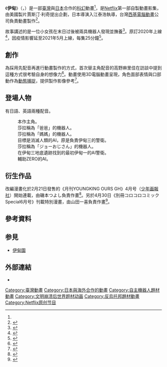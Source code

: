 {{Infobox television
| show_name     = 伊甸
| eng_name      = {{lang|en|''Eden''}}
| image         = 
| caption       = 
| genre         = [[科幻|科幻]]、[[反烏托邦|反烏托邦]]
| format        = 
| creator       = 
| developer     = 
| writer        = [[上野貴美子|上野貴美子]]
| general_director = [[入江泰浩|入江泰浩]]
| director      = [[彭喜浩|彭喜浩]]
| assistance_director = 
| creative_director  = 川元利浩（人物設計）<br>克里斯托夫·費雷拉（概念設計）
| voices        = [[高野麻里佳|高野麻里佳]]<br>[[伊藤健太郎_(聲優)|伊藤健太郎]]<br>[[冰上恭子|冰上恭子]]
| narrated      = 
| country       = {{TWN}}<br>{{JPN}}
| language      = [[日語|日語]]、[[英語|英語]]
| num_episodes  = 4
| list_episodes = 
| runtime       = 25分鐘
| theme_music_composer = {{le|凱文·彭金|Kevin Penkin}}
| theme_song    = 
| opentheme     = 
| interlude     = 
| producer      = 賈斯汀·利奇
| co-producer   = [[櫻井大樹|櫻井大樹]]、[[金本真|金本真]]<ref name="#1">{{Cite news|url=https://tw.news.yahoo.com/%E5%8F%B0%E6%97%A5%E5%90%88%E4%BD%9C%E5%8B%95%E7%95%AB-%E7%99%BBnetflix-3-%E5%9C%96-082035329.html|title=台日合作動畫 登Netflix（3） (圖)|language=zh-tw|publisher=Yahoo奇摩新聞|author=中央社|date=2019年8月1日 下午 04:20|accessdate=2019-08-04|archive-date=2019-08-04|archive-url=https://web.archive.org/web/20190804124509/https://tw.news.yahoo.com/%E5%8F%B0%E6%97%A5%E5%90%88%E4%BD%9C%E5%8B%95%E7%95%AB-%E7%99%BBnetflix-3-%E5%9C%96-082035329.html|dead-url=no}}</ref>
| program_presenter = [[西基電腦動畫|西基電腦動畫]]
| supervising_producer = [[入江泰浩|入江泰浩]]
| co_exec       = 
| story_label   = 
| story         = 
| editor        = 
| location      = 
| cinematography = 
| company       = Qubic Pictures、[[西基電腦動畫|CGCG]]<ref>{{cite web |title=Netflixオリジナルアニメ「エデン」制作決定！人間の子供とロボットの交流描くSF |url=https://natalie.mu/comic/news/328040 |website=[[Comic_Natalie|Comic Natalie]] |accessdate=2021-06-01 |language=ja |date=2019-04-16 |archive-date=2021-06-03 |archive-url=https://web.archive.org/web/20210603005940/https://natalie.mu/comic/news/328040 |dead-url=no }}</ref>
| distributor   = 
| network       = [[Netflix|Netflix]]
| aired         = {{start date|2021|5|27}}
| preceded_by   = 
| followed_by   = 
| website       = 
| production_website = 
}}

《'''伊甸'''》（{{lang-ja|エデン}}，{{lang-en|''Eden''}}）是一部[[臺灣|臺灣]]與[[日本|日本]]合作的[[科幻|科幻]]動畫<ref name="#1"/>，是[[Netflix|Netflix]]第一部自製動畫影集，由美國製片賈斯汀·利奇提出企劃，日本導演入江泰浩執導，台灣[[西基電腦動畫|西基電腦動畫]]公司負責動畫製作<ref>{{cite web |author1=楊政勳 |title=多國攜手打造動畫《伊甸》 日本導演大讚台灣技術 |url=https://www.mirrormedia.mg/story/20210520insight015/ |website=鏡週刊 Mirror Media |accessdate=2021-06-01 |language=zh-Hant |date=2021-05-20 |archive-date=2021-06-03 |archive-url=https://web.archive.org/web/20210603080732/https://www.mirrormedia.mg/story/20210520insight015/ |dead-url=no }}</ref>。

故事講述的是一位小女孩在末日过後被兩具機器人發現並撫養<ref>{{Cite news|url=https://www.inside.com.tw/article/17096-Netflix-eden|title=台日共同製作！Netflix原創動畫《伊甸》2020上線|language=zh-tw|publisher=INSIDE|author=|date=|accessdate=2019-08-04|archive-date=2020-09-26|archive-url=https://web.archive.org/web/20200926151059/https://www.inside.com.tw/article/17096-Netflix-eden|dead-url=no}}</ref>。原訂2020年上線<ref>{{cite web |author1=葉冠吟 |title=Netflix科幻動畫「伊甸」 日本導演讚台灣技術 |url=https://www.cna.com.tw/news/amov/202105230072.aspx |website=[[中央社|中央社]] |accessdate=2021-06-01 |language=zh-TW |date=2021-05-23 |archive-date=2021-06-10 |archive-url=https://web.archive.org/web/20210610120401/https://www.cna.com.tw/news/amov/202105230072.aspx |dead-url=no }}</ref>，因疫情影響延至2021年5月上線，每集25分鐘<ref>{{cite web |title=声優・高野麻里佳、アニメ「エデン」は愛にあふれた作品 赤ん坊から少女まで演じる｜シネマトゥデイ |url=https://www-cinematoday-jp.cdn.ampproject.org/v/s/www.cinematoday.jp/news/N0122541.amp.html?amp_js_v=a6&amp_gsa=1&usqp=mq331AQHKAFQArABIA%3D%3D#aoh=16222053388143&referrer=https%3A%2F%2Fwww.google.com&amp_tf=%E3%82%BD%E3%83%BC%E3%82%B9%3A%20%251%24s&ampshare=https%3A%2F%2Fwww.cinematoday.jp%2Fnews%2FN0122541 |website=シネマトゥデイ |accessdate=2021-06-01 |language=ja |date=2021-03-27 |archive-date=2021-06-02 |archive-url=https://web.archive.org/web/20210602214341/https://www-cinematoday-jp.cdn.ampproject.org/v/s/www.cinematoday.jp/news/N0122541.amp.html?amp_js_v=a6&amp_gsa=1&usqp=mq331AQHKAFQArABIA%3D%3D#aoh=16222053388143&referrer=https%3A%2F%2Fwww.google.com&amp_tf=%E3%82%BD%E3%83%BC%E3%82%B9%3A%20%251%24s&ampshare=https%3A%2F%2Fwww.cinematoday.jp%2Fnews%2FN0122541 |dead-url=no }}</ref>。

== 創作 ==
為採用先配音再進行動畫製作的方式，首次替主角配音的高野麻里佳在訪談中提到這種方式很考驗自身的想像力<ref>{{cite web |title=アニメ『エデン』サラ役 高野麻里佳 声優インタビュー |url=https://www.animatetimes.com/news/details.php?id=1622100489&p=2 |website=Animate Times |accessdate=2021-06-01 |language=ja |date=2021-05-27 |archive-date=2021-06-03 |archive-url=https://web.archive.org/web/20210603044722/https://www.animatetimes.com/news/details.php?id=1622100489&p=2 |dead-url=no }}</ref>。動畫使用3D電腦動畫呈現，角色面部表情與口部動作為[[動態捕捉|動態捕捉]]，提供製作影像參考<ref>{{cite web |title=「エデン」、サラ役・高野麻里佳インタビュー！ - アキバ総研 |url=https://s.akiba-souken.com/article/51010/ |website=akiba-souken.com |accessdate=2021-06-01 |language=ja |date=2021-05-27}}</ref>。

== 登場人物 ==
有日語、英語兩種配音。
; {{nihongo|莎拉|サラ|配音：[[高野麻里佳|高野麻里佳]]/[[露比·蘿絲·特納|露比·蘿絲·特納]]}}
: 本作主角。
; {{nihongo|E92|E92|配音：[[伊藤健太郎_(聲優)|伊藤健太郎]]/[[大衛·田納特|大衛·田納特]]}}
:莎拉稱為「爸爸」的機器人。
; {{nihongo|A37|A37|配音：[[冰上恭子|冰上恭子]]/[[羅莎瑞·道森|羅莎瑞·道森]]}}
: 莎拉稱為「媽媽」的機器人。
; {{nihongo|ZERO|ゼロ|配音：[[山寺宏一|山寺宏一]]/[[尼爾·派屈克·哈里斯|尼爾·派屈克·哈里斯]]}}
: 目標是消滅人類的AI，原是負責伊甸三的警衛。
; {{nihongo|S566|S566|配音：[[新垣樽助|新垣樽助]]/[[J·P·卡爾立克|J·P·卡爾立克]]}}
: 莎拉稱為「ジョーおじさん」的機器人。
; {{nihongo|蘇黎世|チューリヒ|配音：[[桑原由氣|桑原由氣]]/[[卡珊德拉·李·莫里斯|卡珊德拉·李·莫里斯]]}}
: 在伊甸三地底遺跡找到的最初伊甸一的AI警衛。
; {{nihongo|日內瓦|ジュネーブ|配音：[[甲斐田裕子|甲斐田裕子]]/[[茱莉·奈森桑|茱莉·奈森桑]]}}
: 輔助ZERO的AI。

==衍生作品==
改編漫畫化於2月21日發售的《月刊YOUNGKING OURS GH》4月号（[[少年画報社|少年画報社]]）開始連載，由磯本つよし負責作畫<ref>{{cite web |title=少女×ロボ×SFファンタジーなNetflixアニメ「エデン」がマンガ化、アワーズGHで始動 |url=https://natalie.mu/comic/news/416563 |website=Comic Natalie |accessdate=2021-06-01 |language=ja |date=2021-02-16 |archive-date=2021-05-17 |archive-url=https://web.archive.org/web/20210517004855/https://natalie.mu/comic/news/416563 |dead-url=no }}</ref>。另於4月30日《別冊コロコロコミックSpecial6月号》刊載特別漫畫，由山田一喜負責作畫<ref>{{cite web |title=ネトフリアニメ『エデン』の特別漫画が別冊コロコロコミックに掲載 |url=https://www.animatetimes.com/news/details.php?id=1619768751 |website=Animate Times |accessdate=2021-06-01 |language=ja |date=2021-04-30 |archive-date=2021-05-16 |archive-url=https://web.archive.org/web/20210516131123/https://www.animatetimes.com/news/details.php?id=1619768751 |dead-url=no }}</ref>。

==參考資料==
{{Reflist}}

==参見==
* [[伊甸園|伊甸園]]

== 外部連結 ==
* {{Watch on Netflix|80992783}}

[[Category:臺灣動畫|Category:臺灣動畫]]
[[Category:日本與海外合作的動畫|Category:日本與海外合作的動畫]]
[[Category:自主機器人題材動畫|Category:自主機器人題材動畫]]
[[Category:文明崩溃后世界题材动画|Category:文明崩溃后世界题材动画]]
[[Category:反烏托邦題材動畫|Category:反烏托邦題材動畫]]
[[Category:Netflix原创节目|Category:Netflix原创节目]]
